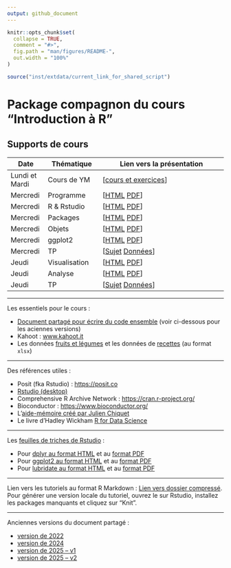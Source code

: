 ```yaml
---
output: github_document
---
```


<!-- README.md is generated from README.Rmd. Please edit that file -->

```r
knitr::opts_chunk$set(
  collapse = TRUE,
  comment = "#>",
  fig.path = "man/figures/README-",
  out.width = "100%"
)

source("inst/extdata/current_link_for_shared_script")
```

# Package compagnon du cours "Introduction à R"

<!-- badges: start -->
<!-- badges: end -->

## Supports de cours

|  Date  | Thématique | Lien vers la présentation |
|--------|------------|---------------------------|
| Lundi et Mardi | Cours de YM | [[cours et exercices](inst/extdata/jours1et2.zip)] |
| Mercredi | Programme | [[HTML](vignettes/S00programme.html) [PDF](vignettes/S00programme.pdf)] |
| Mercredi | R & Rstudio  | [[HTML](vignettes/S01rstudio.html) [PDF](vignettes/S01rstudio.pdf)] |
| Mercredi | Packages  | [[HTML](vignettes/S02packages.html) [PDF](vignettes/S02packages.pdf)] |
| Mercredi | Objets     | [[HTML](vignettes/S03objets.html) [PDF](vignettes/S03objets.pdf)] |
| Mercredi | ggplot2   | [[HTML](vignettes/S04ggplot2.html) [PDF](vignettes/S04ggplot2.pdf)] |
| Mercredi | TP  | [[Sujet](inst/extdata/tpjeudi.pdf) [Données](inst/extdata/nutrimenu.zip)]|
| Jeudi | Visualisation  | [[HTML](vignettes/S05visu.html) [PDF](vignettes/S05visu.pdf)] |
| Jeudi | Analyse   |  [[HTML](vignettes/S06tests.html) [PDF](vignettes/S06tests.pdf)] |
| Jeudi | TP | [[Sujet](inst/extdata/tpjeudi.pdf) [Données](inst/extdata/nutrimenu.zip)] |


****

Les essentiels pour le cours : 

  * [Document partagé pour écrire du code ensemble](`r currentlink`) (voir ci-dessous pour les aciennes versions)
  * Kahoot : [www.kahoot.it](www.kahoot.it)
  * Les données [fruits et légumes](inst/extdata/fruits_and_veggies.xlsx) et les données de [recettes](inst/extdata/nutrimenu.xlsx) (au format `xlsx`)

****

Des références utiles : 

  * Posit (fka Rstudio) : [https://posit.co](https://posit.co)
  * [Rstudio (desktop)](https://posit.co/download/rstudio-desktop/)
  * Comprehensive R Archive Network : [https://cran.r-project.org/](https://cran.r-project.org/)
  * Bioconductor : [https://www.bioconductor.org/](https://www.bioconductor.org/)
  * L'[aide-mémoire créé par Julien Chiquet](inst/extdata/CommandesUsuelles.pdf)
  * Le livre d'Hadley Wickham [R for Data Science](https://r4ds.hadley.nz/)

****

Les [feuilles de triches de Rstudio](https://rstudio.github.io/cheatsheets/) : 

  * Pour [dplyr au format HTML](https://rstudio.github.io/cheatsheets/html/data-transformation.html) et au [format PDF](https://rstudio.github.io/cheatsheets/data-transformation.pdf)
  * Pour [ggplot2 au format HTML](https://rstudio.github.io/cheatsheets/html/data-visualization.html) et au [format PDF](https://rstudio.github.io/cheatsheets/data-visualization.pdf)
  * Pour [lubridate au format HTML](https://rstudio.github.io/cheatsheets/html/lubridate.html) et au [format PDF](https://rstudio.github.io/cheatsheets/lubridate.pdf)

****

Lien vers les tutoriels au format R Markdown : [Lien vers dossier compressé](inst/extdata/tutorials.zip). Pour générer une version locale du tutoriel, ouvrez le sur Rstudio, installez les packages manquants et cliquez sur "Knit".

****

Anciennes versions du document partagé : 

  * [version de 2022](inst/extdata/Document ILR 2022.pdf)
  * [version de 2024](inst/extdata/Document ILR 2024.pdf)
  * [version de 2025 -- v1](inst/extdata/Document ILR 2025 -- session 1.pdf)
  * [version de 2025 -- v2](inst/extdata/Document ILR 2025 -- session 2.pdf)

